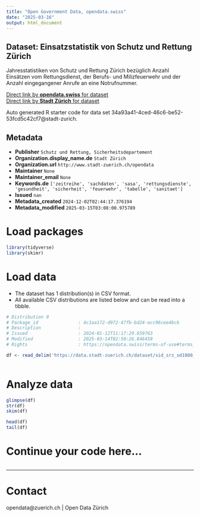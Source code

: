 ```yaml
---
title: "Open Government Data, opendata.swiss"
date: "2025-03-16"
output: html_document
---
```


## Dataset: Einsatzstatistik von Schutz und Rettung Zürich

Jahresstatistiken von Schutz und Rettung Zürich bezüglich Anzahl Einsätzen vom Rettungsdienst, der Berufs- und Milizfeuerwehr und der Anzahl eingegangener Anrufe an eine Notrufnummer.

[Direct link by **opendata.swiss** for dataset](https://opendata.swiss/de/dataset/einsatzstatistik-von-schutz-und-rettung-zurich)<br>
[Direct link by **Stadt Zürich** for dataset](https://data.stadt-zuerich.ch/dataset/sid_srz_od1080_srz_einsatzstatistik_od1080)

Auto generated R starter code for data set 34a93a41-4ced-46c6-be52-53fcd5c42cf7@stadt-zurich.

## Metadata

- **Publisher** `Schutz und Rettung, Sicherheitsdepartement`
- **Organization.display_name.de** `Stadt Zürich`
- **Organization.url** `http://www.stadt-zuerich.ch/opendata`
- **Maintainer** `None`
- **Maintainer_email** `None`
- **Keywords.de** `['zeitreihe', 'sachdaten', 'sasa', 'rettungsdienste', 'gesundheit', 'sicherheit', 'feuerwehr', 'tabelle', 'sanitaet']`
- **Issued** `nan`
- **Metadata_created** `2024-12-02T02:44:17.376194`
- **Metadata_modified** `2025-03-15T03:08:00.975789`


# Load packages

```r

library(tidyverse)
library(skimr)

```

# Load data

-   The dataset has 1 distribution(s) in CSV format.
-   All available CSV distributions are listed below and can be read into a tibble.

```r

# Distribution 0
# Package_id               : 4c1aa172-d972-47fb-bd24-ecc96cee4bcb
# Description              : 
# Issued                   : 2024-01-12T11:17:29.659763
# Modified                 : 2025-03-14T02:50:26.846459
# Rights                   : https://opendata.swiss/terms-of-use#terms_open

df <- read_delim('https://data.stadt-zuerich.ch/dataset/sid_srz_od1080_srz_einsatzstatistik_od1080/download/GES108OD1080.csv')



```

# Analyze data

```r

glimpse(df)
str(df)
skim(df)

head(df)
tail(df)

```

# Continue your code here...

```r

```

------------------------------------------------------------------------

# Contact

opendata@zuerich.ch | Open Data Zürich
